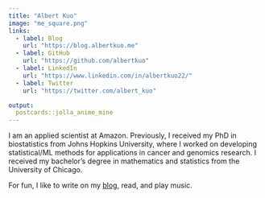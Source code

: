 ```yaml
---
title: "Albert Kuo"
image: "me_square.png"
links:
  - label: Blog
    url: "https://blog.albertkuo.me"
  - label: GitHub
    url: "https://github.com/albertkuo"
  - label: LinkedIn
    url: "https://www.linkedin.com/in/albertkuo22/"
  - label: Twitter
    url: "https://twitter.com/albert_kuo"

output:
  postcards::jolla_anime_mine
---
```


I am an applied scientist at Amazon. Previously, I received my PhD in biostatistics from Johns Hopkins University, where I worked on developing statistical/ML methods for applications in cancer and genomics research. I received my bachelor's degree in mathematics and statistics from the University of Chicago.

For fun, I like to write on my [blog](https://blog.albertkuo.me/), read, and play music.

<!-- Global site tag (gtag.js) - Google Analytics -->
<!-- Google tag (gtag.js) -->
<script async src="https://www.googletagmanager.com/gtag/js?id=G-77MX3CP5RY"></script>
<script>
  window.dataLayer = window.dataLayer || [];
  function gtag(){dataLayer.push(arguments);}
  gtag('js', new Date());

  gtag('config', 'G-77MX3CP5RY');
</script>
